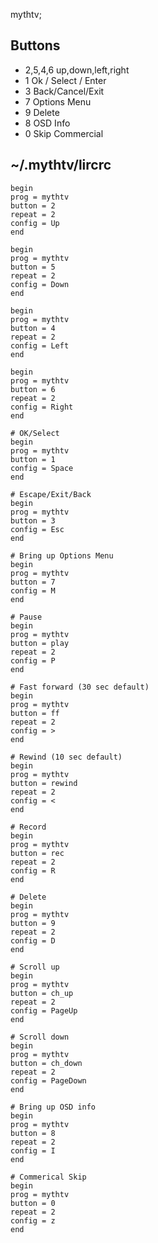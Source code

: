 mythtv;

==Buttons==
*2,5,4,6 	up,down,left,right
*1		Ok / Select / Enter
*3		Back/Cancel/Exit
*7		Options Menu
*9		Delete
*8		OSD Info
*0		Skip Commercial

==~/.mythtv/lircrc==
<pre>begin
prog = mythtv
button = 2
repeat = 2
config = Up
end

begin
prog = mythtv
button = 5
repeat = 2
config = Down
end

begin
prog = mythtv
button = 4
repeat = 2
config = Left
end

begin
prog = mythtv
button = 6
repeat = 2
config = Right
end

# OK/Select
begin
prog = mythtv
button = 1
config = Space
end

# Escape/Exit/Back
begin
prog = mythtv
button = 3
config = Esc
end

# Bring up Options Menu
begin
prog = mythtv
button = 7
config = M
end

# Pause
begin
prog = mythtv
button = play
repeat = 2
config = P
end

# Fast forward (30 sec default)
begin
prog = mythtv
button = ff
repeat = 2
config = >
end

# Rewind (10 sec default)
begin
prog = mythtv
button = rewind
repeat = 2
config = <
end

# Record
begin
prog = mythtv
button = rec
repeat = 2
config = R
end

# Delete
begin
prog = mythtv
button = 9
repeat = 2
config = D
end

# Scroll up
begin
prog = mythtv
button = ch_up
repeat = 2
config = PageUp
end

# Scroll down
begin
prog = mythtv
button = ch_down
repeat = 2
config = PageDown
end

# Bring up OSD info
begin
prog = mythtv
button = 8
repeat = 2
config = I
end

# Commerical Skip
begin
prog = mythtv
button = 0
repeat = 2
config = z
end</pre>